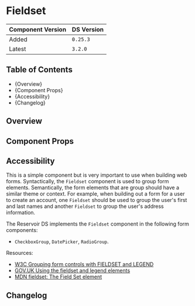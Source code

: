 

<Meta of={FieldsetStories} />

# Fieldset

| Component Version | DS Version |
| ----------------- | ---------- |
| Added             | `0.25.3`   |
| Latest            | `3.2.0`    |

## Table of Contents

- {<Link href="#overview" target="_self">Overview</Link>}
- {<Link href="#component-props" target="_self">Component Props</Link>}
- {<Link href="#accessibility" target="_self">Accessibility</Link>}
- {<Link href="#changelog" target="_self">Changelog</Link>}

## Overview

<Description of={FieldsetStories} />

## Component Props

<Canvas of={FieldsetStories.WithControls} />

<ArgTypes of={FieldsetStories.WithControls} />

## Accessibility

This is a simple component but is very important to use when building web forms.
Syntactically, the `Fieldset` component is used to group form elements. Semantically,
the form elements that are group should have a similar theme or context. For
example, when building out a form for a user to create an account, one `Fieldset`
should be used to group the user's first and last names and another `Fieldset`
to group the user's address information.

The Reservoir DS implements the `Fieldset` component in the following form
components:

- `CheckboxGroup`, `DatePicker`, `RadioGroup`.

Resources:

- [W3C Grouping form controls with FIELDSET and LEGEND](https://www.w3.org/TR/2008/WD-WCAG20-TECHS-20080430/H82.html)
- [GOV.UK Using the fieldset and legend elements](https://accessibility.blog.gov.uk/2016/07/22/using-the-fieldset-and-legend-elements/)
- [MDN fieldset: The Field Set element](https://developer.mozilla.org/en-US/docs/Web/HTML/Element/fieldset)

## Changelog

<ComponentChangelogTable changelogData={changelogData} />
